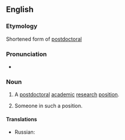 ==English==
===Etymology===
Shortened form of [[postdoctoral]]

===Pronunciation===
*{{IPA|ˈpowstaːk}}
===Noun===
{{en-noun}}
# {{informal}} A [[postdoctoral]] [[academic]] [[research]] [[position]].
# {{informal}} Someone in such a position.

====Translations====
{{trans-top|a postdoctoral academic research position}}
* Russian: {{t|ru|научный сотрудник с учёной степенью|tr=|sc=Cyrl}}
{{trans-mid}}
{{trans-bottom}}